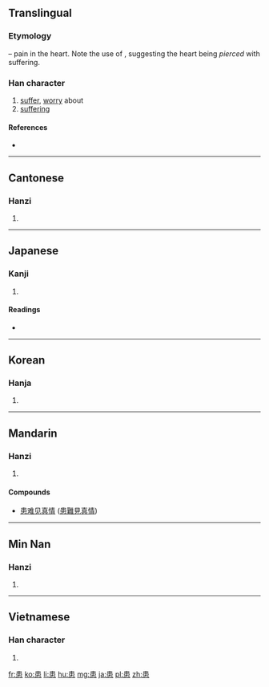 ==Translingual==
===Etymology===
{{Han compound|串|t1=skewer|心|t2=heart|ls=psc|c1=p|c2=s}} – pain in the heart. Note the use of {{term|串||skewer|sc=Hani}}, suggesting the heart being ''pierced'' with suffering.

===Han character===
{{Han char|rn=61|rad=心|as=07|sn=11|four=5033<sub>6</sub>|canj=中中心 (LLP)|ids=⿱[[串]][[心]]}}

# [[suffer]], [[worry]] about
# [[suffering]]

====References====
* {{Han ref|kx=0388.160|dkj=10691|dj=0721.080|hdz=42300.090|uh=60A3|ud=24739|bh=B177|bd=45431}}

----

==Cantonese==

===Hanzi===
{{yue-hanzi|jyut=waan6|y=waan6}}

# {{defn|lang=yue|sort=心07}}

----

==Japanese==

===Kanji===
{{ja-kanji|grade=c|rs=心07}}

# {{defn|lang=ja|sort=心07}}

====Readings====
* {{ja-readings|on=[[かん]] (kan), [[げん]] (gen)|kun=[[わずらう]] (wazurau), [[うれえる]] (ureeru), [[うれい]] (urei)}}

----

==Korean==

===Hanja===
{{ko-hanja|hangeul=환|eumhun=|rv=hwan|mr=hwan|y=hwan}}

# {{defn|lang=ko|sort=心07}}

----

==Mandarin==

===Hanzi===
{{cmn-hanzi|pin=[[huàn]] ([[huan4]])|wg=huan<sup>4</sup>}}

# {{defn|lang=cmn|sort=心07}}

====Compounds====
{{top2}}
* [[患难见真情]] ([[患難見真情]])
{{bottom}}

----

==Min Nan==

===Hanzi===
{{nan-hanzi|poj=hōan (hoan<sup>7</sup>)}}

# {{defn|lang=nan}}

----

==Vietnamese==

===Han character===
{{vi-hantu|hoạn|rs=心07}}

# {{defn|lang=vi|sort=心07}}

[[fr:患]]
[[ko:患]]
[[li:患]]
[[hu:患]]
[[mg:患]]
[[ja:患]]
[[pl:患]]
[[zh:患]]